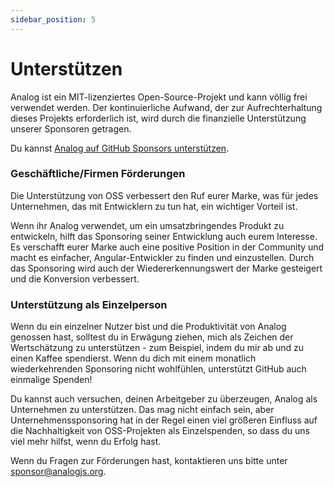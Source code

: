 ```yaml
---
sidebar_position: 5
---
```



# Unterstützen

Analog ist ein MIT-lizenziertes Open-Source-Projekt und kann völlig frei verwendet werden. Der kontinuierliche Aufwand, der zur Aufrechterhaltung dieses Projekts erforderlich ist, wird durch die finanzielle Unterstützung unserer Sponsoren getragen.

Du kannst [Analog auf GitHub Sponsors unterstützen](https://github.com/sponsors/brandonroberts).

### Geschäftliche/Firmen Förderungen

Die Unterstützung von OSS verbessert den Ruf eurer Marke, was für jedes Unternehmen, das mit Entwicklern zu tun hat, ein wichtiger Vorteil ist.

Wenn ihr Analog verwendet, um ein umsatzbringendes Produkt zu entwickeln, hilft das Sponsoring seiner Entwicklung auch eurem Interesse. Es verschafft eurer Marke auch eine positive Position in der Community und macht es einfacher, Angular-Entwickler zu finden und einzustellen. Durch das Sponsoring wird auch der Wiedererkennungswert der Marke gesteigert und die Konversion verbessert.

### Unterstützung als Einzelperson

Wenn du ein einzelner Nutzer bist und die Produktivität von Analog genossen hast, solltest du in Erwägung ziehen, mich als Zeichen der Wertschätzung zu unterstützen - zum Beispiel, indem du mir ab und zu einen Kaffee spendierst. Wenn du dich mit einem monatlich wiederkehrenden Sponsoring nicht wohlfühlen, unterstützt GitHub auch einmalige Spenden!

Du kannst auch versuchen, deinen Arbeitgeber zu überzeugen, Analog als Unternehmen zu unterstützen. Das mag nicht einfach sein, aber Unternehmenssponsoring hat in der Regel einen viel größeren Einfluss auf die Nachhaltigkeit von OSS-Projekten als Einzelspenden, so dass du uns viel mehr hilfst, wenn du Erfolg hast.

Wenn du Fragen zur Förderungen hast, kontaktieren uns bitte unter sponsor@analogjs.org.
